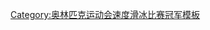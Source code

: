 {{navbox
| name = 奥林匹克运动会速度滑冰比赛男子5000米冠军
| title = [[File:Olympic rings.svg|30px]] [[奥林匹克运动会速度滑冰奖牌得主列表|奥林匹克运动会速度滑冰比赛男子5000米冠军]]
| titlestyle = background:gold;
| liststyle = text-align:left;
| listclass = plainlist
| list1 = {{div col|colwidth=20em}}
* [[1924年冬季奥林匹克运动会速度滑冰比赛 - 男子5000米|1924]]：{{flagicon|FIN}} [[克拉斯·通贝里]]
* [[Speed skating at the 1928 Winter Olympics – Men's 5000 metres|1928]]：{{flagicon|NOR}} [[伊瓦尔·巴朗格鲁德]]
* [[Speed skating at the 1932 Winter Olympics – Men's 5000 metres|1932]]：{{flagicon|USA}} [[欧文·贾菲]]
* [[Speed skating at the 1936 Winter Olympics – Men's 5000 metres|1936]]：{{flagicon|NOR}} [[伊瓦尔·巴朗格鲁德]]
* [[Speed skating at the 1948 Winter Olympics – Men's 5000 metres|1948]]：{{flagicon|NOR}} [[雷达尔·利亚克列夫]]
* [[Speed skating at the 1952 Winter Olympics – Men's 5000 metres|1952]]：{{flagicon|NOR}} [[亚尔马·安德森]]
* [[Speed skating at the 1956 Winter Olympics – Men's 5000 metres|1956]]：{{flagicon|URS}} [[鲍里斯·希尔科夫]]
* [[Speed skating at the 1960 Winter Olympics – Men's 5000 metres|1960]]：{{flagicon|URS}} [[维克多·科西奇金]]
* [[Speed skating at the 1964 Winter Olympics – Men's 5000 metres|1964]]：{{flagicon|NOR}} [[克努特·约翰内森]]
* [[Speed skating at the 1968 Winter Olympics – Men's 5000 metres|1968]]：{{flagicon|NOR}} [[弗雷德·安东·迈尔]]
* [[Speed skating at the 1972 Winter Olympics – Men's 5000 metres|1972]]：{{flagicon|NED}} [[阿尔德·斯亨克]]
* [[Speed skating at the 1976 Winter Olympics – Men's 5000 metres|1976]]：{{flagicon|NOR}} [[斯滕·斯滕森]]
* [[Speed skating at the 1980 Winter Olympics – Men's 5000 metres|1980]]：{{flagicon|USA}} [[埃里克·海登]]
* [[Speed skating at the 1984 Winter Olympics – Men's 5000 metres|1984]]：{{flagicon|SWE}} [[托马斯·古斯塔夫松]]
* [[Speed skating at the 1988 Winter Olympics – Men's 5000 metres|1988]]：{{flagicon|SWE}} [[托马斯·古斯塔夫松]]
* [[Speed skating at the 1992 Winter Olympics – Men's 5000 metres|1992]]：{{flagicon|NOR}} [[盖尔·卡尔斯塔]]
* [[Speed skating at the 1994 Winter Olympics – Men's 5000 metres|1994]]：{{flagicon|NOR}} [[约翰·奥拉夫·科斯]]
* [[Speed skating at the 1998 Winter Olympics – Men's 5000 metres|1998]]：{{flagicon|NED}} [[希安尼·罗默]]
* [[Speed skating at the 2002 Winter Olympics – Men's 5000 metres|2002]]：{{flagicon|NED}} [[约赫姆·厄伊特德哈赫]]
* [[Speed skating at the 2006 Winter Olympics – Men's 5000 metres|2006]]：{{flagicon|USA}} [[查德·赫德里克]]
* [[Speed skating at the 2010 Winter Olympics – Men's 5000 metres|2010]]：{{flagicon|NED}} [[斯文·克雷默]]
* [[2014年冬季奧林匹克運動會競速滑冰比賽－男子5000公尺|2014]]：{{flagicon|NED}} [[斯文·克雷默]]
* [[Speed skating at the 2018 Winter Olympics – Men's 5000 metres|2018]]：{{flagicon|NED}} [[斯文·克雷默]]
* [[2022年冬季奥林匹克运动会速度滑冰男子5000米比赛|2022]]：{{flagicon|SWE}} [[尼尔斯·范德普尔]]
{{div col end}}
}}<noinclude>
{{collapsible option}}
[[Category:奥林匹克运动会速度滑冰比赛冠军模板]]
</noinclude>